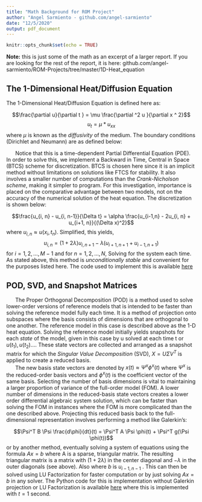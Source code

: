 ```yaml
---
title: "Math Background for ROM Project"
author: "Angel Sarmiento - github.com/angel-sarmiento"
date: "12/5/2020"
output: pdf_document
---
```


```r
knitr::opts_chunk$set(echo = TRUE)
```

**Note:** this is just some of the math as an excerpt of a larger report. If you are looking for the rest of the report, it is here:    github.com/angel-sarmiento/ROM-Projects/tree/master/1D-Heat_equation

## The 1-Dimensional Heat/Diffusion Equation 

The 1-Dimensional Heat/Diffusion Equation is defined here as:

$$\frac{\partial u}{\partial t } = \mu \frac{\partial ^2 u }{\partial x ^ 2}$$
$$u_t = \mu * u_{xx}$$
where $\mu$ is known as the *diffusivity* of the medium. The boundary conditions (Dirichlet and Neumann) are as defined below: 


\begin{align}
  u_t &= \mu * u_{xx}   \qquad \text{for   } 0 \leq x \leq 1 \\
  u(0,t)   &= 1 \\
  u_x(1,t) &= 0 \\
  u(x,0)   &= \cos(3* \pi *x/2)
\end{align}


|       Notice that this is a time-dependent Partial Differential Equation (PDE). In order to solve this, we implement a Backward in Time, Central in Space (BTCS) scheme for discretization. BTCS is chosen here since it is an implicit method without limitations on solutions like FTCS for stability. It also involves a smaller number of computations than the *Crank-Nicholson scheme*, making it simpler to program. For this investigation, importance is placed on the comparative advantage between two models, not on the accuracy of the numerical solution of the heat equation. The discretization is shown below:

$$\frac{u_{i, n} - u_{i, n-1}}{\Delta t} = \alpha \frac{u_{i-1,n} - 2u_{i, n} + u_{i+1, n}}{(\Delta x)^2}$$
where $u_{i, n} \approx u(x_i, t_n)$. Simplified, this yields, 
$$u_{i, n} = (1+2\lambda)u_{i, n+1} - \lambda(u_{i+1, n+1} + u_{i-1, n+1})$$
for $i = 1, 2,..., M-1$ and for $n = 1, 2, ..., N$, Solving for the system each time. As stated above, this method is *unconditionally stable* and convenient for the purposes listed here. The code used to implement this is available [here](https://github.com/angel-sarmiento/ROM-Projects/blob/master/1D-Heat_equation/python/generate_snapshots.py)

## POD, SVD, and Snapshot Matrices

|       The Proper Orthogonal Decomposition (POD) is a method used to solve lower-order versions of reference models that is intended to be faster than solving the reference model fully each time. It is a method of projection onto subspaces where the basis consists of dimensions that are orthogonal to one another.  The reference model in this case is described above as the 1-D heat equation. Solving the reference model initially yields snapshots for each *state* of the model, given in this case by u solved at each time t or $u(t_1), u(t_2)...$. These state vectors are collected and arranged as a snapshot matrix for which the *Singular Value Decomposition* (SVD), $X = U \Sigma V^T$ is applied to create a reduced basis. 

|       The new basis state vectors are denoted by $x(t) \approx \Psi^x \phi^x(t)$ where $\Psi^x$ is the reduced-order basis vectors and $\phi^x(t)$ is the coefficient vector of the same basis. Selecting the number of basis dimensions is vital to maintaining a larger proportion of variance of the full-order model (FOM). A lower number of dimensions in the reduced-basis state vectors creates a lower order differential algebraic system solution, which can be faster than solving the FOM in instances where the FOM is more complicated than the one described above. Projecting this reduced basis back to the full-dimensional representation involves performing a method like Galerkin's:
$$\Psi^T B \Psi \frac{d\phi}{dt}(t) =  \Psi^T A \Psi \phi(t) + \Psi^T g(\Psi \phi(t))$$
or by another method, eventually solving a system of equations using the formula $Ax = b$ where A is a sparse, triangular matrix. The resulting triangular matrix is a matrix with $(1+2\lambda)$ in the center diagonal and $-\lambda$ in the outer diagonals (see above). Also where $b$ is $u_{i-1, n-1}$ . This can then be solved using LU Factorization for faster computation or by just solving $Ax = b$ in any solver. The Python code for this is implementation without Galerkin projection or LU Factorization is available [here](https://github.com/angel-sarmiento/ROM-Projects/blob/master/1D-Heat_equation/python/compare_fom_rom.py) where this is implemented with $t = 1$ second. 
